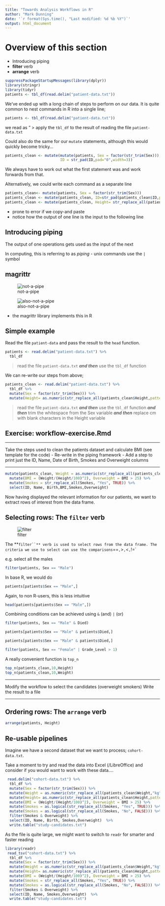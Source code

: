 ```yaml
---
title: "Towards Analysis Workflows in R"
author: "Mark Dunning"
date: '`r format(Sys.time(), "Last modified: %d %b %Y")`'
output: html_document
---
```


# Overview of this section

- Introducing piping
- **filter** verb
- **arrange** verb

```r
suppressPackageStartupMessages(library(dplyr))
library(stringr)
library(tidyr)
patients <- tbl_df(read.delim("patient-data.txt"))
```


We've ended up with a long chain of steps to perform on our data. It is quite common to nest commands in R into a single line;

```r
patients <- tbl_df(read.delim("patient-data.txt"))
```

we read as "
> apply the `tbl_df` to the result of reading the file `patient-data.txt`

Could also do the same for our `mutate` statements, although this would quickly become tricky...


```r
patients_clean <- mutate(mutate(patients, Sex = factor(str_trim(Sex))),
                         ID = str_pad(ID,pad="0",width=3))
```

We always have to work out what the first statement was and work forwards from that.

Alternatively, we could write each command as a separate line

```r
patients_clean<- mutate(patients, Sex = factor(str_trim(Sex)))
patients_clean <- mutate(patients_clean, ID=str_pad(patients_clean$ID,pad = "0",width=3))
patients_clean <- mutate(patients_clean, Height= str_replace_all(patients_clean$Height,pattern = "cm",""))
```


- prone to error if we copy-and paste
- notice how the output of one line is the input to the following line


## Introducing piping

The output of one operations gets used as the input of the next

In computing, this is referring to as *piping* 
- unix commands use the `|` symbol

## magrittr

![not-a-pipe](images/pipe.jpeg)

![also-not-a-pipe](https://upload.wikimedia.org/wikipedia/en/b/b9/MagrittePipe.jpg)

- the magrittr library implements this in R

## Simple example

Read the file `patient-data` and pass the result to the `head` function.
```r
patients <- read.delim("patient-data.txt") %>% 
  tbl_df
```

> read the file `patient-data.txt` ***and then*** use the `tbl_df` function

We can re-write our steps from above;

```r
patients_clean <- read.delim("patient-data.txt") %>% 
  tbl_df %>% 
  mutate(Sex = factor(str_trim(Sex))) %>% 
  mutate(Height= as.numeric(str_replace_all(patients_clean$Height,pattern = "cm","")))
```

> read the file `patient-data.txt` ***and then*** use the `tbl_df` function ***and then*** trim the whitespace from the Sex variable ***and then*** replace cm with blank characters in the Height variable

## Exercise: workflow-exercise.Rmd

******

Take the steps used to clean the patients dataset and calculate BMI (see template for the code)
- Re-write in the piping framework
- Add a step to print just the ID, Name, Date of Birth, Smokes and Overweight columns

******

```r
mutate(patients_clean, Weight = as.numeric(str_replace_all(patients_clean$Weight,"kg",""))) %>% 
  mutate(BMI = (Weight/(Height/100)^2), Overweight = BMI > 25) %>% 
  mutate(Smokes = str_replace_all(Smokes, "Yes", TRUE)) %>% 
  select(ID, Name, Birth,BMI,Smokes,Overweight)

```

Now having displayed the relevant information for our patients, we want to extract rows of interest from the data frame.


## Selecting rows: The `filter` verb

![filter](images/filter.png)

The **`filter``** verb is used to select rows from the data frame. The criteria we use to select can use the comparisons `==`, `>`, `<`, `!=`

e.g. select all the males

```r
filter(patients, Sex == "Male") 
```

In base R, we would do

```r
patients[patients$Sex == "Male",]
```

Again, to non R-users, this is less intuitive

```r
head(patients[patients$Sex == "Male",])
```

Combining conditions can be achieved using `&` (and) `|` (or)

```r
filter(patients, Sex == "Male" & Died)
```

```r
patients[patients$Sex == "Male" & patients$Died,]
```


```r
patients[patients$Sex == "Male" & patients$Died,]
```


```r
filter(patients, Sex == "Female" | Grade_Level > 1)
```

A really convenient function is `top_n`

```r
top_n(patients_clean,10,Height)
top_n(patients_clean,10,Weight)
```


******

Modify the workflow to select the candidates (overweight smokers)
Write the result to a file

******


## Ordering rows: The `arrange` verb

```r
arrange(patients, Height)
```

## Re-usable pipelines

Imagine we have a second dataset that we want to process; `cohort-data.txt`. 


Take a moment to try and read the data into Excel (/LibreOffice) and consider if you would want to work with these data....


```r
 read.delim("cohort-data.txt") %>% 
  tbl_df %>% 
  mutate(Sex = factor(str_trim(Sex))) %>% 
  mutate(Weight = as.numeric(str_replace_all(patients_clean$Weight,"kg",""))) %>% 
  mutate(Height= as.numeric(str_replace_all(patients_clean$Height,pattern = "cm",""))) %>% 
  mutate(BMI = (Weight/(Height/100)^2), Overweight = BMI > 25) %>% 
  mutate(Smokes = as.logical(str_replace_all(Smokes, "Yes", TRUE))) %>% 
  mutate(Smokes = as.logical(str_replace_all(Smokes, "No", FALSE))) %>%
  filter(Smokes & Overweight) %>% 
  select(ID, Name, Birth, Smokes,Overweight)  %>% 
  write.table("study-candidates.txt")
```

As the file is quite large, we might want to switch to `readr` for smarter and faster reading

```r
library(readr)
 read_tsv("cohort-data.txt") %>% 
  tbl_df %>% 
  mutate(Sex = factor(str_trim(Sex))) %>% 
  mutate(Weight = as.numeric(str_replace_all(patients_clean$Weight,"kg",""))) %>% 
  mutate(Height= as.numeric(str_replace_all(patients_clean$Height,pattern = "cm",""))) %>% 
  mutate(BMI = (Weight/(Height/100)^2), Overweight = BMI > 25) %>% 
  mutate(Smokes = str_replace_all(Smokes, "Yes", TRUE)) %>% 
  mutate(Smokes = as.logical(str_replace_all(Smokes, "No", FALSE))) %>%
  filter(Smokes & Overweight) %>% 
  select(ID, Name, Smokes,Overweight)  %>% 
  write.table("study-candidates.txt")
```

